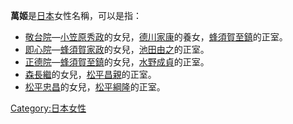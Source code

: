 {{japanese|japanese=万姫|kana=まんひめ|romaji=Manhime|舊寫=萬姫}}
'''萬姬'''是[[日本|日本]]女性名稱，可以是指：
*[[敬台院|敬台院]]—[[小笠原秀政|小笠原秀政]]的女兒，[[德川家康|德川家康]]的養女，[[蜂須賀至鎮|蜂須賀至鎮]]的正室。
*[[即心院|即心院]]—[[蜂須賀家政|蜂須賀家政]]的女兒，[[池田由之|池田由之]]的正室。
*[[正德院|正德院]]—[[蜂須賀至鎮|蜂須賀至鎮]]的女兒，[[水野成貞|水野成貞]]的正室。
*[[森長繼|森長繼]]的女兒，[[松平昌親|松平昌親]]的正室。
*[[松平忠昌|松平忠昌]]的女兒，[[松平綱隆|松平綱隆]]的正室。

{{disambig|Cat=二字人名消歧義}}
[[Category:日本女性|Category:日本女性]]